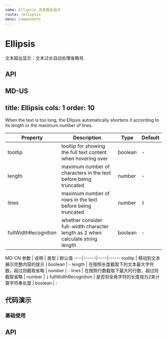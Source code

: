 ```yaml
---
name: Ellipsis 文本超出显示
route: /ellipsis
menu: Components
---
```


# Ellipsis

文本超出显示：文本过长自动处理省略号.

## API

MD-US
---
title: Ellipsis
cols: 1
order: 10
---

When the text is too long, the Ellipsis automatically shortens it according to its length or the maximum number of lines.


Property | Description | Type | Default
----|------|-----|------
tooltip | tooltip for showing the full text content when hovering over | boolean | -
length | 	maximum number of characters in the text before being truncated | number | -
lines | maximum number of rows in the text before being truncated | number | `1`
fullWidthRecognition | whether consider full-width character length as 2 when calculate string length | boolean | -

MD-CN
参数 | 说明 | 类型 | 默认值
----|------|-----|------
tooltip | 移动到文本展示完整内容的提示 | boolean | -
length | 在按照长度截取下的文本最大字符数，超过则截取省略 | number | -
lines | 在按照行数截取下最大的行数，超过则截取省略 | number | `1`
fullWidthRecognition | 是否将全角字符的长度视为2来计算字符串长度 | boolean | -

## 代码演示

### 基础使用

<Playground>
  <Ellipsis title="prompt text" />
</Playground>

## API

<Props of={Ellipsis} />

